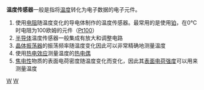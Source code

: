 {{Unreferenced|time=2013-05-11T02:24:04+00:00 }}
'''温度传感器'''一般是指将[[温度|温度]]转化为电子数据的电子元件。

#使用[[电阻|电阻]]随温度变化的导电体制作的温度传感器。最常用的是使用[[铂|铂]]，在0°C时电阻为100欧姆的元件（[[Pt100|Pt100]]）
#[[半导体|半导体]]温度传感器一般集成有放大和调整电路
#[[晶体振荡器|晶体振荡器]]的振荡频率随温度变化因此可以非常精确地测量温度
#使用[[热电效应|热电效应]]测量温度的[[热电偶|热电偶]]
#[[焦电性|焦电性]]物质的表面电荷密度随温度变化而变化，因此其[[铁电效应|表面电荷强度]]可以用来测量温度

[[Category:传感器|W]]
[[Category:温度|W]]